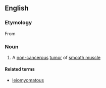 ==English==
{{wikipedia}}

===Etymology===
From {{af|en|leio-|myoma}}

===Noun===
{{en-noun|s|leiomyomata}}

# {{lb|en|pathology}} A [[non-]][[cancerous]] [[tumor]] of [[smooth muscle]]

====Related terms====
* [[leiomyomatous]]